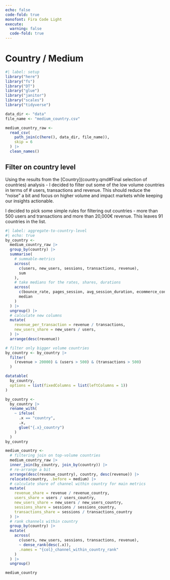```yaml
---
echo: false
code-fold: true
monofont: Fira Code Light
execute:
  warning: false
  code-fold: true
---
```


# Country / Medium

```r
#| label: setup
library("here")
library("fs")
library("DT")
library("glue")
library("janitor")
library("scales")
library("tidyverse")

data_dir <- "data"
file_name <- "medium_country.csv"

medium_country_raw <- 
  read_csv(
    path_join(c(here(), data_dir, file_name)),
    skip = 6
  ) |> 
  clean_names()
```

## Filter on country level

Using the results from the \[Country\](country.qmd#Final selection of countries) analysis - I decided to filter out some of the low volume countries in terms of \# users, transactions and revenue. This should reduce the "noise" a bit and focus on higher volume and impact markets while keeping our insights actionable.

I decided to pick some simple rules for filtering out countries - more than 500 users and transactions and more than 20,000€ revenue. This leaves 91 countries in the list.

```r
#| label: aggregate-to-country-level
#| echo: true
by_country <- 
  medium_country_raw |> 
  group_by(country) |> 
  summarise(
    # summable-metrics
    across(
      c(users, new_users, sessions, transactions, revenue),
      sum
    ),
    # take medians for the rates, shares, durations
    across(
      c(bounce_rate, pages_session, avg_session_duration, ecommerce_conversion_rate),
      median
    )
  ) |> 
  ungroup() |> 
  # calculate new columns
  mutate(
    revenue_per_transaction = revenue / transactions,
    new_users_share = new_users / users,
  ) |> 
  arrange(desc(revenue))

# filter only bigger volume countries
by_country <- by_country |> 
  filter(
    (revenue > 20000) & (users > 500) & (transactions > 500)
  )

datatable(
  by_country,
  options = list(fixedColumns = list(leftColumns = 1))
)
```

```r
by_country <- 
  by_country |> 
  rename_with(
    ~ ifelse(
      .x == "country",
      .x,
      glue("{.x}_country")
    )
  )
by_country
```

```r
medium_country <- 
  # filtering join on top-volume countries
  medium_country_raw |> 
  inner_join(by_country, join_by(country)) |> 
  # re-arrange a bit
  arrange(desc(revenue_country), country, desc(revenue)) |> 
  relocate(country, .before = medium) |> 
  # calculate share of channel within country for main metrics
  mutate(
    revenue_share = revenue / revenue_country,
    users_share = users / users_country,
    new_users_share = new_users / new_users_country,
    sessions_share = sessions / sessions_country,
    transactions_share = sessions / transactions_country
  ) |> 
  # rank channels within country
  group_by(country) |> 
  mutate(
    across(
      c(users, new_users, sessions, transactions, revenue),
      ~ dense_rank(desc(.x)),
      .names = "{col}_channel_within_country_rank"
    )
  ) |> 
  ungroup()

medium_country
```
